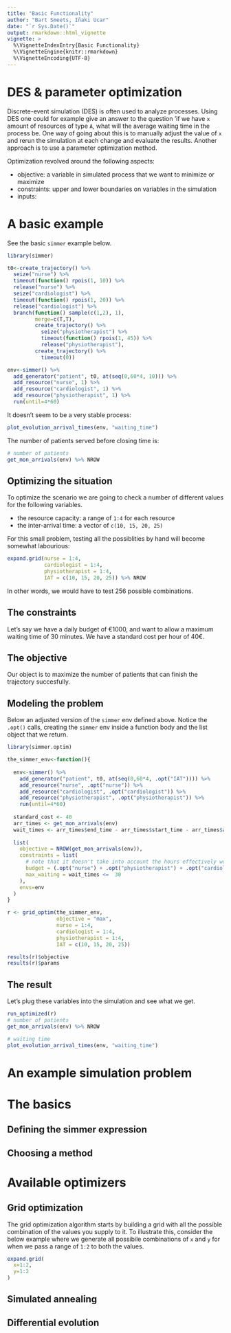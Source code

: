 ```yaml
---
title: "Basic Functionality"
author: "Bart Smeets, Iñaki Ucar"
date: "`r Sys.Date()`"
output: rmarkdown::html_vignette
vignette: >
  %\VignetteIndexEntry{Basic Functionality}
  %\VignetteEngine{knitr::rmarkdown}
  %\VignetteEncoding{UTF-8}
---
```


# DES & parameter optimization

Discrete-event simulation (DES) is often used to analyze processes. Using DES one could for example give an answer to the question 'if we have `x` amount of resources of type `A`, what will the average waiting time in the process be. One way of going about this is to manually adjust the value of `x` and rerun the simulation at each change and evaluate the results. Another approach is to use a parameter optimization method.

Optimization revolved around the following aspects:

- objective: a variable in simulated process that we want to minimize or maximize
- constraints: upper and lower boundaries on variables in the simulation
- inputs:


# A basic example

See the basic `simmer` example below.

```r
library(simmer)

t0<-create_trajectory() %>%
  seize("nurse") %>%
  timeout(function() rpois(1, 10)) %>%
  release("nurse") %>%
  seize("cardiologist") %>%
  timeout(function() rpois(1, 20)) %>%
  release("cardiologist") %>%
  branch(function() sample(c(1,2), 1),
         merge=c(T,T),
         create_trajectory() %>%
           seize("physiotherapist") %>%
           timeout(function() rpois(1, 45)) %>%
           release("physiotherapist"),
         create_trajectory() %>%
           timeout(0))

env<-simmer() %>%
  add_generator("patient", t0, at(seq(0,60*4, 10))) %>%
  add_resource("nurse", 1) %>%
  add_resource("cardiologist", 1) %>%
  add_resource("physiotherapist", 1) %>%
  run(until=4*60)
```

It doesn't seem to be a very stable process:

```r
plot_evolution_arrival_times(env, "waiting_time")
```

The number of patients served before closing time is: 

```r
# number of patients
get_mon_arrivals(env) %>% NROW
```


## Optimizing the situation

To optimize the scenario we are going to check a number of different values for the following variables.

- the resource capacity: a range of `1:4` for each resource
- the inter-arrival time: a vector of `c(10, 15, 20, 25)`

For this small problem, testing all the possiblities by hand will become somewhat labourious:

```r
expand.grid(nurse = 1:4,
            cardiologist = 1:4,
            physiotherapist = 1:4,
            IAT = c(10, 15, 20, 25)) %>% NROW

```

In other words, we would have to test 256 possible combinations.


## The constraints

Let's say we have a daily budget of €1000, and want to allow a maximum waiting time of 30 minutes.
We have a standard cost per hour of 40€.

## The objective

Our object is to maximize the number of patients that can finish the trajectory succesfully.

## Modeling the problem

Below an adjusted version of the `simmer` env defined above. Notice the `.opt()` calls, creating the `simmer` env inside a function body and the list object that we return.

```r
library(simmer.optim)

the_simmer_env<-function(){
  
  env<-simmer() %>%
    add_generator("patient", t0, at(seq(0,60*4, .opt("IAT")))) %>%
    add_resource("nurse", .opt("nurse")) %>%
    add_resource("cardiologist", .opt("cardiologist")) %>%
    add_resource("physiotherapist", .opt("physiotherapist")) %>%
    run(until=4*60)
  
  standard_cost <- 40
  arr_times <- get_mon_arrivals(env)
  wait_times <- arr_times$end_time - arr_times$start_time - arr_times$activity_time
  
  list(
    objective = NROW(get_mon_arrivals(env)),
    constraints = list(
      # note that it doesn't take into account the hours effectively worked but instead runtime
      budget = (.opt("nurse") + .opt("physiotherapist") + .opt("cardiologist")) * (now(env) / 60) * standard_cost <= 2000,
      max_waiting = wait_times <=  30
    ),
    envs=env
  )
}

r <- grid_optim(the_simmer_env, 
                objective = "max", 
                nurse = 1:4,
                cardiologist = 1:4,
                physiotherapist = 1:4,
                IAT = c(10, 15, 20, 25))

results(r)$objective
results(r)$params
```

## The result

Let's plug these variables into the simulation and see what we get.

```r
run_optimized(r)
# number of patients
get_mon_arrivals(env) %>% NROW

# waiting time
plot_evolution_arrival_times(env, "waiting_time")
```

# An example simulation problem

# The basics

## Defining the simmer expression

## Choosing a method



# Available optimizers

## Grid optimization

The grid optimization algorithm starts by building a grid with all the possible combination of the values you supply to it. To illustrate this, consider the below example where we generate all possibile combinations of `x` and `y` for when we pass a range of `1:2` to both the values.

```r
expand.grid(
  x=1:2,
  y=1:2
)
```


## Simulated annealing

## Differential evolution
